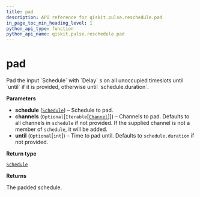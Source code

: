 ```yaml
---
title: pad
description: API reference for qiskit.pulse.reschedule.pad
in_page_toc_min_heading_level: 1
python_api_type: function
python_api_name: qiskit.pulse.reschedule.pad
---
```


# pad

<Function id="qiskit.pulse.reschedule.pad" github="https://github.com/qiskit/qiskit/tree/stable/0.14/qiskit/pulse/reschedule.py" signature="pad(schedule, channels=None, until=None)">
  Pad the input `Schedule` with `Delay` s on all unoccupied timeslots until `until` if it is provided, otherwise until `schedule.duration`.

  **Parameters**

  *   **schedule** ([`Schedule`](qiskit.pulse.Schedule "qiskit.pulse.schedule.Schedule")) – Schedule to pad.
  *   **channels** (`Optional`\[`Iterable`\[[`Channel`](qiskit.pulse.channels#channel "qiskit.pulse.channels.Channel")]]) – Channels to pad. Defaults to all channels in `schedule` if not provided. If the supplied channel is not a member of `schedule`, it will be added.
  *   **until** (`Optional`\[`int`]) – Time to pad until. Defaults to `schedule.duration` if not provided.

  **Return type**

  [`Schedule`](qiskit.pulse.Schedule "qiskit.pulse.schedule.Schedule")

  **Returns**

  The padded schedule.
</Function>

